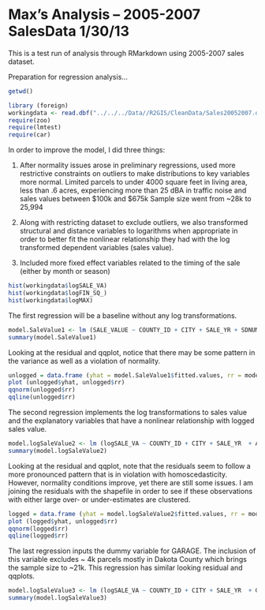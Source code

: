 Max's Analysis -- 2005-2007 SalesData 1/30/13
========================================================

This is a test run of analysis through RMarkdown using 2005-2007 sales dataset.

Preparation for regression analysis...
```r
getwd()

library (foreign)
workingdata <- read.dbf("../../../Data//R2GIS/CleanData/Sales20052007.dbf")
require(zoo)
require(lmtest)
require(car)

```

In order to improve the model, I did three things:

(1) After normality issues arose in preliminary regressions, used more restrictive constraints on outliers to make distributions to key variables more normal.
Limited parcels to under 4000 square feet in living area, less than .6 acres, experiencing more than 25 dBA in traffic noise and sales values between $100k and $675k
Sample size went from ~28k to 25,994

(2) Along with restricting dataset to exclude outliers, we also transformed structural and distance variables to logarithms when appropriate in order to better fit the nonlinear relationship they had with the log transformed dependent variables (sales value).

(3) Included more fixed effect variables related to the timing of the sale (either by month or season)

```r
hist(workingdata$logSALE_VA)
hist(workingdata$logFIN_SQ_)
hist(workingdata$logMAX)
```

The first regression will be a baseline without any log transformations.

```r
model.SaleValue1 <- lm (SALE_VALUE ~ COUNTY_ID + CITY + SALE_YR + SDNUM + ACRES_POLY + HOMESTEAD + FIN_SQ_FT + YEAR_BUILT + MAX + PARK_dist + LAKE_dist + MCA3 + MCA5 + SHOP_dist + CBD_dist +SALE_SEASO +SALE_MO, data=workingdata)
summary(model.SaleValue1)
```

Looking at the residual and qqplot, notice that there may be some pattern in the variance as well as a violation of normality.

```r
unlogged = data.frame (yhat = model.SaleValue1$fitted.values, rr = model.SaleValue1$residuals)
plot (unlogged$yhat, unlogged$rr)
qqnorm(unlogged$rr)
qqline(unlogged$rr)
```

The second regression implements the log transformations to sales value and the explanatory variables that have a nonlinear relationship with logged sales value.

```r
model.logSaleValue2 <- lm (logSALE_VA ~ COUNTY_ID + CITY + SALE_YR  + ACRES_POLY + ACRES2 + HOMESTEAD + logFIN_SQ_ + YEAR_BUILT + logMAX + logPARK  + MCA3 + logSHOP + logCBD + SALE_MO +SALE_SEASO, data=workingdata)
summary(model.logSaleValue2)
```

Looking at the residual and qqplot, note that the residuals seem to follow a more pronounced pattern that is in violation with homoscedasticity. However, normality conditions improve, yet there are still some issues. I am joining the residuals with the shapefile in order to see if these observations with either large over- or under-estimates are clustered.

```r
logged = data.frame (yhat = model.logSaleValue2$fitted.values, rr = model.logSaleValue2$residuals)
plot (logged$yhat, unlogged$rr)
qqnorm(logged$rr)
qqline(logged$rr)
```

The last regression inputs the dummy variable for GARAGE. The inclusion of this variable excludes ~ 4k parcels mostly in Dakota County which brings the sample size to ~21k. This regression has similar looking residual and qqplots.

```r
model.logSaleValue3 <- lm (logSALE_VA ~ COUNTY_ID + CITY + SALE_YR  + GARAGE + ACRES_POLY + ACRES2 + HOMESTEAD + logFIN_SQ_ + YEAR_BUILT + logMAX + logPARK  + MCA3 + logSHOP + logCBD + SALE_MO +SALE_SEASO, data=workingdata)
summary(model.logSaleValue3)
```

